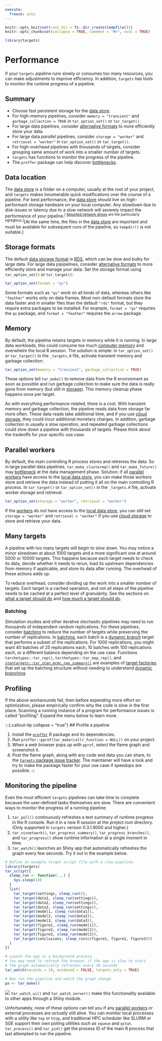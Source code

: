 ```yaml
---
execute:
  freeze: auto
---
```


```r
knitr::opts_knit$set(root.dir = fs::dir_create(tempfile()))
knitr::opts_chunk$set(collapse = TRUE, comment = "#>", eval = TRUE)
```

```r
library(targets)
```

# Performance {#performance}

If your `targets` pipeline runs slowly or consumes too many resources, you can make adjustments to improve efficiency. In addition, `targets` has tools to monitor the runtime progress of a pipeline.

:::{.callout-note}

## Summary

* Choose fast persistent storage for the [data store](#data).
* For high-memory pipelines, consider `memory = "transient"` and `garbage_collection = TRUE` in `tar_option_set()` or `tar_target()`.
* For large data pipelines, consider [alternative formats](https://docs.ropensci.org/targets/reference/tar_target.html#storage-formats) to more efficiently store your data.
* For large data *parallel* pipelines, consider `storage = "worker"` and `retrieval = "worker"` in `tar_option_set()` or `tar_target()`.
* For high-overhead pipelines with thousands of targets, consider grouping same amount of work into a smaller number of targets.
* `targets` has functions to monitor the progress of the pipeline.
* The `proffer` package can help discover [bottlenecks](https://en.wikipedia.org/wiki/Bottleneck_(software)).
:::

## Data location

The [data store](#data) is a folder on a computer, usually at the root of your project, and `targets` makes innumerable quick modifications over the course of a pipeline. For best performance, the [data store](#data) should live on high-performant storage hardware on your local computer. Any slowdown due to disk issues or latency due to a slow network will severely impact the performance of your pipeline.^[ [Mounted network drives](https://support.microsoft.com/en-us/windows/map-a-network-drive-in-windows-29ce55d1-34e3-a7e2-4801-131475f9557d) are the particularly egregious.]^[At the same time, the files in the [data store](#data) are important and must be available for subsequent runs of the pipeline, so `tempdir()` is not suitable.]

## Storage formats

The default [data storage format](https://docs.ropensci.org/targets/reference/tar_target.html#storage-formats) is [RDS](https://rdrr.io/r/base/readRDS.html), which can be slow and bulky for large data. For large data pipipelines, consider [alternative formats](https://docs.ropensci.org/targets/reference/tar_target.html#storage-formats) to more efficiently store and manage your data. Set the storage format using `tar_option_set()` or `tar_target()`:

```r
tar_option_set(format = "qs")
```

Some formats such as `"qs"` work on all kinds of data, whereas others like `"feather"` works only on data frames. Most non-default formats store the data faster and in smaller files than the default `"rds"` format, but they require extra packages to be installed. For example, `format = "qs"` requries the `qs` package, and `format = "feather"` requires the `arrow` package.

## Memory

By default, the pipeline retains targets in memory while it is running. In large data workloads, this could consume too much [computer memory](http://adv-r.had.co.nz/memory.html) and overwhelm the local R session. The solution is simple: in `tar_option_set()` or `tar_target()` in the `_targets.R` file, activate transient memory and garbage collection:

```r
tar_option_set(memory = "transient", garbage_collection = TRUE)
```

These options tell `tar_make()` to remove data from the R environment as soon as possible and run garbage collection to make sure the data is really gone from memory (but still in [storage](#data)). This memory cleanup phase happens once per target.

As with everything performance-related, there is a cost. With transient memory and garbage collection, the pipeline reads data from storage far more often. These data reads take additional time, and if you use [cloud storage](https://books.ropensci.org/targets/data.html#cloud-storage), they could incur additional monetary charges. In addition, garbage collection is usually a slow operation, and repeated garbage collections could slow down a pipeline with thousands of targets. Please think about the tradeoffs for your specific use case.

## Parallel workers

By default, the main controlling R process stores and retreives the data. So in large parallel data pipelines, `tar_make_clustermq()` and `tar_make_future()` may [bottleneck](https://en.wikipedia.org/wiki/Bottleneck_(software)) at the data management phase. Solution: if all [parallel workers](#hpc) have access to the [local data store](#data), you can make those workers store and retrieve the data instead of putting it all on the main controlling R process. In `tar_target()` or `tar_option_set()` in the `_targets.R` file, activate worker storage and retrieval:

```r
tar_option_set(storage = "worker", retrieval = "worker")
```

If the [workers](#hpc) do not have access to the [local data store](#data), you can still set `storage = "worker"` and `retrieval = "worker"` if you use [cloud storage](https://books.ropensci.org/targets/data.html#cloud-storage) to store and retrieve your data.

## Many targets

A pipeline with too many targets will begin to slow down. You may notice a minor slowdown at about 1000 targets and a more significant one at around 5000 or 10000 targets. This happens because each target needs to check its data, decide whether it needs to rerun, load its upstream dependencies from memory if applicable, and store its data after running. The overhead of these actions adds up. 

To reduce overhead, consider dividing up the work into a smaller number of targets. Each target is a cached operation, and not all steps of the pipeline needs to be cached at a perfect level of granularity.
See the sections on [what a target should do](https://books.ropensci.org/targets/targets.html#what-a-target-should-do) and [how much a target should do](https://books.ropensci.org/targets/targets.html#how-much-a-target-should-do). 

### Batching

Simulation studies and other iterative stochastic pipelines may need to run thousands of independent random replications. For these pipelines, consider [batching](https://books.ropensci.org/targets/dynamic.html#performance-and-batching) to reduce the number of targets while preserving the number of replications. In [batching](https://books.ropensci.org/targets/dynamic.html#performance-and-batching), each batch is a [dynamic branch](https://books.ropensci.org/targets/dynamic.html) target that performs a subset of the replications. For 1000 replications, you might want 40 batches of 25 replications each, 10 batches with 100 replications each, or a different balance depending on the use case. Functions `tarchetypes::tar_rep()`, `tarchetypes::tar_map_rep()`, and [`stantargets::tar_stan_mcmc_rep_summary()`](https://wlandau.github.io/stantargets/articles/mcmc_rep.html) are examples of [target factories](https://wlandau.github.io/targetopia/contributing.html#target-factories) that set up the batching structure without needing to understand [dynamic branching](https://books.ropensci.org/targets/dynamic.html).

## Profiling

If the above workarounds fail, then before expending more effort on optimization, please empirically confirm why the code is slow in the first place. Scanning a running instance of a program for performance issues is called "profiling". Expand the menu below to learn more.

:::{.callout-tip collapse = "true"}
## Profile a pipeline

1. Install the [`proffer`](https://r-prof.github.io/proffer/) R package and its dependencies.
1. Run `proffer::pprof(tar_make(callr_function = NULL))` on your project.
1. When a web browser pops up with `pprof`, select the flame graph and screenshot it.
1. Post the flame graph, along with any code and data you can share, to the [`targets` package issue tracker](https://github.com/ropensci/targets/issues). The maintainer will have a look and try to make the package faster for your use case if speedups are possible.
:::

## Monitoring the pipeline

Even the most efficient `targets` pipelines can take time to complete because the user-defined tasks themselves are slow. There are convenient ways to monitor the progress of a running pipeline:

1. `tar_poll()` continuously refreshes a text summary of runtime progress in the R console. Run it in a new R session at the project root directory. (Only supported in `targets` version 0.3.1.9000 and higher.)
1. `tar_visnetwork()`, `tar_progress_summary()`, `tar_progress_branches()`, and `tar_progress()` show runtime information at a single moment in time.
1. `tar_watch()` launches an Shiny app that automatically refreshes the graph every few seconds. Try it out in the example below.

```r
# Define an example target script file with a slow pipeline.
library(targets)
tar_script({
  sleep_run <- function(...) {
    Sys.sleep(10)
  }
  list(
    tar_target(settings, sleep_run()),
    tar_target(data1, sleep_run(settings)),
    tar_target(data2, sleep_run(settings)),
    tar_target(data3, sleep_run(settings)),
    tar_target(model1, sleep_run(data1)),
    tar_target(model2, sleep_run(data2)),
    tar_target(model3, sleep_run(data3)),
    tar_target(figure1, sleep_run(model1)),
    tar_target(figure2, sleep_run(model2)),
    tar_target(figure3, sleep_run(model3)),
    tar_target(conclusions, sleep_run(c(figure1, figure2, figure3)))
  )
})

# Launch the app in a background process.
# You may need to refresh the browser if the app is slow to start.
# The graph automatically refreshes every 10 seconds
tar_watch(seconds = 10, outdated = FALSE, targets_only = TRUE)

# Now run the pipeline and watch the graph change.
px <- tar_make()
```

![](./man/figures/tar_watch.png)
`tar_watch_ui()` and `tar_watch_server()` make this functionality available to other apps through a Shiny module.

Unfortunately, none of these options can tell you if any [parallel workers](#hpc) or external processes are *actually* still alive. You can monitor local processes with a utility like `top` or `htop`, and traditional HPC scheduler like SLURM or SGE support their own polling utilities such as `squeue` and `qstat`. `tar_process()` and `tar_pid()` get the process ID of the main R process that last attempted to run the pipeline.

